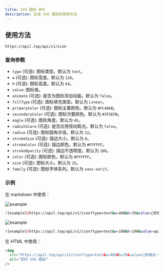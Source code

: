 ```yaml
---
title: SVG 图标 API
description: 生成 SVG 图标的简单方法
---
```


## 使用方法

```bash
https://apil.top/api/v1/icon
```

### 查询参数

- `type` (可选): 图标类型。默认为 `text`。
- `w` (可选): 图标宽度。默认为 `128`。
- `h` (可选): 图标高度。默认为 `64`。
- `value`: 图标值。
- `animate` (可选): 是否为图标添加动画。默认为 `false`。
- `fillType` (可选): 图标填充类型。默认为 `Linear`。
- `primaryColor` (可选): 图标主要颜色。默认为 `#FC466B`。
- `secondaryColor` (可选): 图标次要颜色。默认为 `#3F5EFB`。
- `angle` (可选): 图标角度。默认为 `45`。
- `radialGlare` (可选): 是否应用径向眩光。默认为 `false`。
- `radius` (可选): 图标圆角半径。默认为 `12`。
- `strokeSize` (可选): 描边大小。默认为 `0`。
- `strokeColor` (可选): 描边颜色。默认为 `#FFFFFF`。
- `strokeOpacity` (可选): 描边不透明度。默认为 `100`。
- `color` (可选): 图标颜色。默认为 `#FFFFFF`。
- `size` (可选): 图标大小。默认为 `15`。
- `family` (可选): 图标字体系列。默认为 `sans-serif`。

### 示例

在 markdown 中使用：

![example](/api/v1/icon?type=text&w=400&h=35&value=🥰你做出一个很酷的东西出来，想给他起什么名都可以&animate=true&fillType=Linear&primaryColor=%23FC466B&secondaryColor=%233F5EFB&angle=45&radialGlare=false&radius=8&strokeSize=0&strokeColor=%23FFFFFF&strokeOpacity=100&color=%23FFFFFF&size=15&family=cursive)

```bash 
![example](https://apil.top/api/v1/icon?type=text&w=400&h=35&value=🥰你做出一个很酷的东西出来，想给他起什么名都可以&animate=true&fillType=Linear&primaryColor=%23FC466B&secondaryColor=%233F5EFB&angle=45&radialGlare=false&radius=8&strokeSize=0&strokeColor=%23FFFFFF&strokeOpacity=100&color=%23FFFFFF&size=15&family=cursive)
```

![example](/api/v1/icon?type=text&w=100&h=100&value=apil.top&animate=true&fillType=Linear&primaryColor=%2300B4DB&secondaryColor=%23003357&angle=45&radialGlare=false&radius=40&strokeSize=0&strokeColor=%23FFFFFF&strokeOpacity=100&color=%23FFFFFF&size=15&family=cursive)

```bash
![example](https://apil.top/api/v1/icon?type=text&w=100&h=100&value=apil.top&animate=true&fillType=Linear&primaryColor=%2300B4DB&secondaryColor=%23003357&angle=45&radialGlare=false&radius=40&strokeSize=0&strokeColor=%23FFFFFF&strokeOpacity=100&color=%23FFFFFF&size=15&family=cursive)
```

在 HTML 中使用：

```html
<img
  src="https://apil.top/api/v1/icon?type=text&w=400&h=35&value=🥰你做出一个很酷的东西出来，想给他起什么名都可以&animate=true&fillType=Linear&primaryColor=%23FC466B&secondaryColor=%233F5EFB&angle=45&radialGlare=false&radius=8&strokeSize=0&strokeColor=%23FFFFFF&strokeOpacity=100&color=%23FFFFFF&size=15&family=cursive"
  alt="您的 SVG 图标"
/>
```


